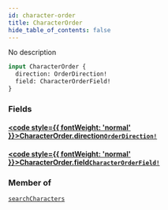 ```yaml
---
id: character-order
title: CharacterOrder
hide_table_of_contents: false
---
```








No description

```graphql
input CharacterOrder {
  direction: OrderDirection!
  field: CharacterOrderField!
}
```


### Fields

#### [<code style={{ fontWeight: 'normal' }}>CharacterOrder.<b>direction</b></code>](#)<Bullet />[`OrderDirection!`](/docs/graphql-api/beta/reference/enums/order-direction) <Badge class="secondary" text="non-null"/> <Badge class="secondary" text="enum"/>
> 
> 

#### [<code style={{ fontWeight: 'normal' }}>CharacterOrder.<b>field</b></code>](#)<Bullet />[`CharacterOrderField!`](/docs/graphql-api/beta/reference/enums/character-order-field) <Badge class="secondary" text="non-null"/> <Badge class="secondary" text="enum"/>
> 
> 



### Member of

[`searchCharacters`](/docs/graphql-api/beta/reference/queries/search-characters)  <Badge class="secondary" text="query"/>



